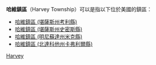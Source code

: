 {{noteTA
|1=zh-hans:县;zh-hk:縣;zh-tw:郡;
}}
'''哈維鎮區'''（Harvey Township）可以是指以下位於美國的鎮區：

* [[哈維鎮區_(堪薩斯州考利縣)|哈維鎮區 (堪薩斯州考利縣)]]
* [[哈維鎮區_(堪薩斯州史密斯縣)|哈維鎮區 (堪薩斯州史密斯縣)]]
* [[哈維鎮區_(明尼蘇達州米克縣)|哈維鎮區 (明尼蘇達州米克縣)]]
* [[哈維鎮區_(北達科他州卡弗利爾縣)|哈維鎮區 (北達科他州卡弗利爾縣)]]

{{Disambiguation|Harvey|Cat=四字行政区译名消歧义}}
[[Category:鎮區名稱消歧義|Harvey]]
